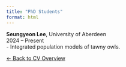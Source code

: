 ```yaml
---
title: "PhD Students"
format: html
---
```


::: {.cv-entry}
**Seungyeon Lee**, University of Aberdeen  
<span class="cv-dates">2024 – Present</span>  
- Integrated population models of tawny owls.
:::

[$\leftarrow$ Back to CV Overview](cv.qmd)
